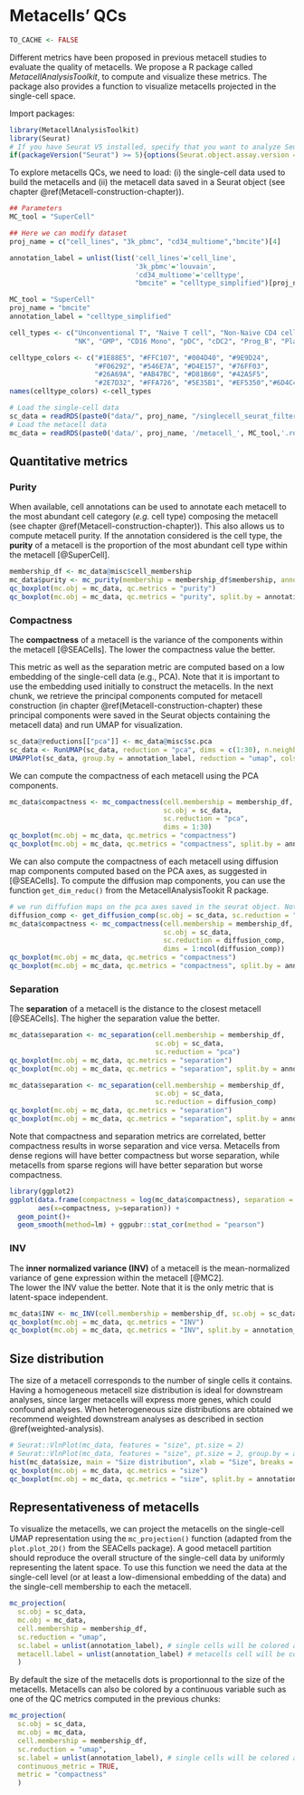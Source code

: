 # Metacells' QCs {#QCs}

```r
TO_CACHE <- FALSE
```


Different metrics have been proposed in previous metacell studies to evaluate the quality of metacells.
We propose a R package called *MetacellAnalysisToolkit*, to compute and visualize these metrics. 
The package also provides a function to visualize metacells projected in the single-cell space.

Import packages:

```r
library(MetacellAnalysisToolkit)
library(Seurat)
# If you have Seurat V5 installed, specify that you want to analyze Seurat V4 objects
if(packageVersion("Seurat") >= 5){options(Seurat.object.assay.version = "v4"); print("you are using seurat v5 with assay option v4")}
```

To explore metacells QCs, we need to load: 
(i) the single-cell data used to build the metacells and 
(ii) the metacell data saved in a Seurat object (see chapter \@ref(Metacell-construction-chapter)).

```r
## Parameters
MC_tool = "SuperCell"

## Here we can modify dataset
proj_name = c("cell_lines", "3k_pbmc", "cd34_multiome","bmcite")[4]

annotation_label = unlist(list('cell_lines'='cell_line',
                               '3k_pbmc'='louvain',
                               'cd34_multiome'='celltype',
                               "bmcite" = "celltype_simplified")[proj_name])
```

```r
MC_tool = "SuperCell"
proj_name = "bmcite"
annotation_label = "celltype_simplified"

cell_types <- c("Unconventional T", "Naive T cell", "Non-Naive CD4 cell", "CD14 Mono", "B cell", "Non-Naive CD8 cell",
                "NK", "GMP", "CD16 Mono", "pDC", "cDC2", "Prog_B", "Plasmablast", "HSC", "LMPP", "Prog_DC", "MEP")

celltype_colors <- c("#1E88E5", "#FFC107", "#004D40", "#9E9D24",
                     "#F06292", "#546E7A", "#D4E157", "#76FF03", 
                     "#26A69A", "#AB47BC", "#D81B60", "#42A5F5",
                     "#2E7D32", "#FFA726", "#5E35B1", "#EF5350","#6D4C41")
names(celltype_colors) <-cell_types

# Load the single-cell data 
sc_data = readRDS(paste0("data/", proj_name, "/singlecell_seurat_filtered.rds"))
# Load the metacell data 
mc_data = readRDS(paste0('data/', proj_name, '/metacell_', MC_tool,'.rds'))
```

## Quantitative metrics

### Purity
When available, cell annotations can be used to annotate each metacell to the most abundant cell category (*e.g.* cell type) composing the metacell (see chapter \@ref(Metacell-construction-chapter)). 
This also allows us to compute metacell purity. If the annotation considered is the cell type, the **purity** of a metacell is the proportion of the most abundant 
cell type within the metacell [@SuperCell].
```r
membership_df <- mc_data@misc$cell_membership
mc_data$purity <- mc_purity(membership = membership_df$membership, annotation = sc_data@meta.data[, annotation_label])
qc_boxplot(mc.obj = mc_data, qc.metrics = "purity")
qc_boxplot(mc.obj = mc_data, qc.metrics = "purity", split.by = annotation_label)
``` 

### Compactness
The **compactness** of a metacell is the variance of the components within the metacell [@SEACells].
The lower the compactness value the better.

This metric as well as the separation metric are computed based on a low embedding of the single-cell data (e.g., PCA). 
Note that it is important to use the embedding used initially to construct the metacells.
In the next chunk, we retrieve the principal components computed for metacell construction 
(in chapter \@ref(Metacell-construction-chapter) these principal components were saved in the Seurat objects containing the metacell data) 
and run UMAP for visualization.

```r
sc_data@reductions[["pca"]] <- mc_data@misc$sc.pca
sc_data <- RunUMAP(sc_data, reduction = "pca", dims = c(1:30), n.neighbors = 15, verbose = F, min.dist = 0.5)
UMAPPlot(sc_data, group.by = annotation_label, reduction = "umap", cols=celltype_colors)
```

We can compute the compactness of each metacell using the PCA components.
```r
mc_data$compactness <- mc_compactness(cell.membership = membership_df, 
                                      sc.obj = sc_data,
                                      sc.reduction = "pca", 
                                      dims = 1:30)
qc_boxplot(mc.obj = mc_data, qc.metrics = "compactness")
qc_boxplot(mc.obj = mc_data, qc.metrics = "compactness", split.by = annotation_label)
``` 

We can also compute the compactness of each metacell using diffusion map components computed based on the PCA axes, as suggested in [@SEACells].
To compute the diffusion map components, you can use the function `get_dim_reduc()` from the MetacellAnalysisTookit R package.
```r
# we run diffufion maps on the pca axes saved in the seurat object. Note that a matrix containing the PCA components can be provided as well
diffusion_comp <- get_diffusion_comp(sc.obj = sc_data, sc.reduction = "pca", dims = 1:30)
mc_data$compactness <- mc_compactness(cell.membership = membership_df, 
                                      sc.obj = sc_data,
                                      sc.reduction = diffusion_comp, 
                                      dims = 1:ncol(diffusion_comp))
qc_boxplot(mc.obj = mc_data, qc.metrics = "compactness")
qc_boxplot(mc.obj = mc_data, qc.metrics = "compactness", split.by = annotation_label)
``` 

### Separation
The **separation** of a metacell is the distance to the closest metacell [@SEACells]. 
The higher the separation value the better.

```r
mc_data$separation <- mc_separation(cell.membership = membership_df, 
                                    sc.obj = sc_data, 
                                    sc.reduction = "pca")
qc_boxplot(mc.obj = mc_data, qc.metrics = "separation")
qc_boxplot(mc.obj = mc_data, qc.metrics = "separation", split.by = annotation_label)
``` 


```r
mc_data$separation <- mc_separation(cell.membership = membership_df, 
                                    sc.obj = sc_data, 
                                    sc.reduction = diffusion_comp)
qc_boxplot(mc.obj = mc_data, qc.metrics = "separation")
qc_boxplot(mc.obj = mc_data, qc.metrics = "separation", split.by = annotation_label)
```

Note that compactness and separation metrics are correlated, better compactness results in worse separation and vice versa. 
Metacells from dense regions will have better compactness but worse separation, 
while metacells from sparse regions will have better separation but worse compactness. 
```r
library(ggplot2)
ggplot(data.frame(compactness = log(mc_data$compactness), separation = log(mc_data$separation)), 
       aes(x=compactness, y=separation)) + 
  geom_point()+
  geom_smooth(method=lm) + ggpubr::stat_cor(method = "pearson")
```

### INV
The **inner normalized variance (INV)** of a metacell is the mean-normalized variance of gene expression within the metacell [@MC2].  
The lower the INV value the better. 
Note that it is the only metric that is latent-space independent.

```r
mc_data$INV <- mc_INV(cell.membership = membership_df, sc.obj = sc_data, group.label = "membership")
qc_boxplot(mc.obj = mc_data, qc.metrics = "INV")
qc_boxplot(mc.obj = mc_data, qc.metrics = "INV", split.by = annotation_label)
``` 

## Size distribution

The size of a metacell corresponds to the number of single cells it contains.
Having a homogeneous metacell size distribution is ideal for downstream analyses, since larger metacells will express more genes,
which could confound analyses. When heterogeneous size distributions are obtained we recommend weighted downstream analyses as described in section \@ref(weighted-analysis).  

```r
# Seurat::VlnPlot(mc_data, features = "size", pt.size = 2)
# Seurat::VlnPlot(mc_data, features = "size", pt.size = 2, group.by = annotation_label)
hist(mc_data$size, main = "Size distribution", xlab = "Size", breaks = 50)
qc_boxplot(mc.obj = mc_data, qc.metrics = "size")
qc_boxplot(mc.obj = mc_data, qc.metrics = "size", split.by = annotation_label) 
``` 

## Representativeness of metacells 
To visualize the metacells, we can project the metacells on the single-cell UMAP representation using the `mc_projection()` function (adapted from the `plot.plot_2D()` from the SEACells package).
A good metacell partition should reproduce the overall structure of the single-cell data by uniformly representing the latent space.
To use this function we need the data at the single-cell level (or at least a low-dimensional embedding of the data) and the single-cell membership to each the metacell.

```r

mc_projection(
  sc.obj = sc_data, 
  mc.obj = mc_data,
  cell.membership = membership_df,
  sc.reduction = "umap", 
  sc.label = unlist(annotation_label), # single cells will be colored according the sc.label  
  metacell.label = unlist(annotation_label) # metacells cell will be colored according the metacell.label
  )

```

By default the size of the metacells dots is proportionnal to the size of the metacells.
Metacells can also be colored by a continuous variable such as one of the QC metrics computed in the previous chunks:

```r
mc_projection(
  sc.obj = sc_data, 
  mc.obj = mc_data, 
  cell.membership = membership_df,
  sc.reduction = "umap", 
  sc.label = unlist(annotation_label), # single cells will be colored according the sc.label  
  continuous_metric = TRUE,
  metric = "compactness"
  )
```
